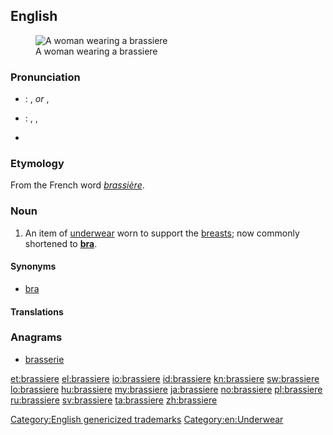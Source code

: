 {{also|brassière}}
==English==
{{wikipedia}}
[[Image:Buestenhalter-2.jpg|thumb|A woman wearing a brassiere]]

===Pronunciation===
* {{a|UK}}: {{IPA|/ˈbræzɪɛə/}}, {{X-SAMPA|/"br{zIE@/}} ''or'' {{IPA|/ˈbræsɪɛə/}}, {{X-SAMPA|/"br{sIE@/}}
* {{a|US}}: {{enPR|brə-zĭrʹ}}, {{IPA|/brəˈzɪr/}}, {{X-SAMPA|/br@"zIr/}}
* {{audio|en-us-brassiere.ogg|Audio (US)}}

===Etymology===
From the French word ''[[brassière]]''.

===Noun===
{{en-noun}}

# An item of [[underwear]] worn to support the [[breasts]]; now commonly shortened to '''[[bra]]'''.

====Synonyms====
* [[bra]]

====Translations====
{{trans-see|bra}}

===Anagrams===
* [[brasserie#English|brasserie]]

[[Category:English genericized trademarks]]
[[Category:en:Underwear]]

[[et:brassiere]]
[[el:brassiere]]
[[io:brassiere]]
[[id:brassiere]]
[[kn:brassiere]]
[[sw:brassiere]]
[[lo:brassiere]]
[[hu:brassiere]]
[[my:brassiere]]
[[ja:brassiere]]
[[no:brassiere]]
[[pl:brassiere]]
[[ru:brassiere]]
[[sv:brassiere]]
[[ta:brassiere]]
[[zh:brassiere]]